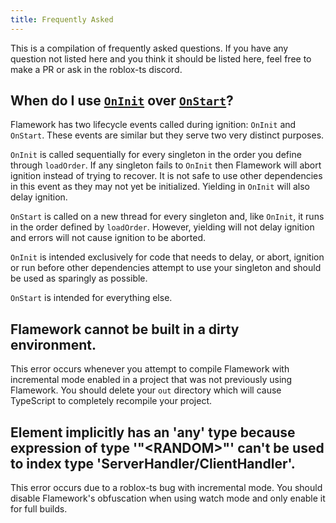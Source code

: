```yaml
---
title: Frequently Asked
---
```

This is a compilation of frequently asked questions. If you have any question not listed here and you think it should be listed here, feel free to make a PR or ask in the roblox-ts discord.

## When do I use [`OnInit`](./lifecycle-events#oninit) over [`OnStart`](./lifecycle-events#onstart)?
Flamework has two lifecycle events called during ignition: `OnInit` and `OnStart`. These events are similar but they serve two very distinct purposes.

`OnInit` is called sequentially for every singleton in the order you define through `loadOrder`. If any singleton fails to `OnInit` then Flamework will abort ignition instead of trying to recover. It is not safe to use other dependencies in this event as they may not yet be initialized. Yielding in `OnInit` will also delay ignition.

`OnStart` is called on a new thread for every singleton and, like `OnInit`, it runs in the order defined by `loadOrder`. However, yielding will not delay ignition and errors will not cause ignition to be aborted.

`OnInit` is intended exclusively for code that needs to delay, or abort, ignition or run before other dependencies attempt to use your singleton and should be used as sparingly as possible.

`OnStart` is intended for everything else.

## Flamework cannot be built in a dirty environment.
This error occurs whenever you attempt to compile Flamework with incremental mode enabled in a project that was not previously using Flamework. You should delete your `out` directory which will cause TypeScript to completely recompile your project.

## Element implicitly has an 'any' type because expression of type '"<RANDOM\>"' can't be used to index type 'ServerHandler/ClientHandler'.
This error occurs due to a roblox-ts bug with incremental mode. You should disable Flamework's obfuscation when using watch mode and only enable it for full builds.
